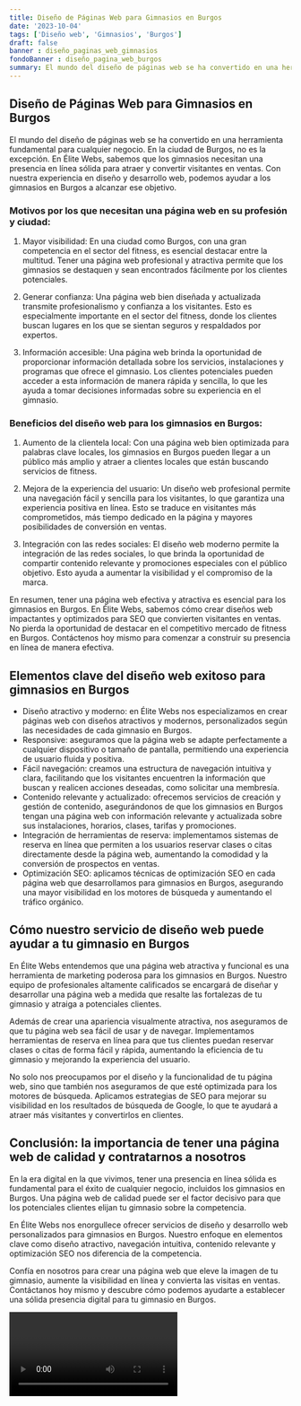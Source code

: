 ```yaml
---
title: Diseño de Páginas Web para Gimnasios en Burgos
date: '2023-10-04'
tags: ['Diseño web', 'Gimnasios', 'Burgos']
draft: false
banner : diseño_paginas_web_gimnasios
fondoBanner : diseño_pagina_web_burgos
summary: El mundo del diseño de páginas web se ha convertido en una herramienta fundamental para cualquier negocio. En la ciudad de Burgos, no es la excepción. En Élite Webs, sabemos que los gimnasios necesitan una presencia en línea sólida para atraer y convertir visitantes en ventas. Con nuestra experiencia en diseño y desarrollo web, podemos ayudar a los gimnasios en Burgos a alcanzar ese objetivo.
---
```


## Diseño de Páginas Web para Gimnasios en Burgos

El mundo del diseño de páginas web se ha convertido en una herramienta fundamental para cualquier negocio. En la ciudad de Burgos, no es la excepción. En Élite Webs, sabemos que los gimnasios necesitan una presencia en línea sólida para atraer y convertir visitantes en ventas. Con nuestra experiencia en diseño y desarrollo web, podemos ayudar a los gimnasios en Burgos a alcanzar ese objetivo.

### Motivos por los que necesitan una página web en su profesión y ciudad:

1. Mayor visibilidad: En una ciudad como Burgos, con una gran competencia en el sector del fitness, es esencial destacar entre la multitud. Tener una página web profesional y atractiva permite que los gimnasios se destaquen y sean encontrados fácilmente por los clientes potenciales.

2. Generar confianza: Una página web bien diseñada y actualizada transmite profesionalismo y confianza a los visitantes. Esto es especialmente importante en el sector del fitness, donde los clientes buscan lugares en los que se sientan seguros y respaldados por expertos.

3. Información accesible: Una página web brinda la oportunidad de proporcionar información detallada sobre los servicios, instalaciones y programas que ofrece el gimnasio. Los clientes potenciales pueden acceder a esta información de manera rápida y sencilla, lo que les ayuda a tomar decisiones informadas sobre su experiencia en el gimnasio.

### Beneficios del diseño web para los gimnasios en Burgos:

1. Aumento de la clientela local: Con una página web bien optimizada para palabras clave locales, los gimnasios en Burgos pueden llegar a un público más amplio y atraer a clientes locales que están buscando servicios de fitness.

2. Mejora de la experiencia del usuario: Un diseño web profesional permite una navegación fácil y sencilla para los visitantes, lo que garantiza una experiencia positiva en línea. Esto se traduce en visitantes más comprometidos, más tiempo dedicado en la página y mayores posibilidades de conversión en ventas.

3. Integración con las redes sociales: El diseño web moderno permite la integración de las redes sociales, lo que brinda la oportunidad de compartir contenido relevante y promociones especiales con el público objetivo. Esto ayuda a aumentar la visibilidad y el compromiso de la marca.

En resumen, tener una página web efectiva y atractiva es esencial para los gimnasios en Burgos. En Élite Webs, sabemos cómo crear diseños web impactantes y optimizados para SEO que convierten visitantes en ventas. No pierda la oportunidad de destacar en el competitivo mercado de fitness en Burgos. Contáctenos hoy mismo para comenzar a construir su presencia en línea de manera efectiva.

<GifSeo />

<Cta />

## Elementos clave del diseño web exitoso para gimnasios en Burgos
- Diseño atractivo y moderno: en Élite Webs nos especializamos en crear páginas web con diseños atractivos y modernos, personalizados según las necesidades de cada gimnasio en Burgos.
- Responsive: aseguramos que la página web se adapte perfectamente a cualquier dispositivo o tamaño de pantalla, permitiendo una experiencia de usuario fluida y positiva.
- Fácil navegación: creamos una estructura de navegación intuitiva y clara, facilitando que los visitantes encuentren la información que buscan y realicen acciones deseadas, como solicitar una membresía.
- Contenido relevante y actualizado: ofrecemos servicios de creación y gestión de contenido, asegurándonos de que los gimnasios en Burgos tengan una página web con información relevante y actualizada sobre sus instalaciones, horarios, clases, tarifas y promociones.
- Integración de herramientas de reserva: implementamos sistemas de reserva en línea que permiten a los usuarios reservar clases o citas directamente desde la página web, aumentando la comodidad y la conversión de prospectos en ventas.
- Optimización SEO: aplicamos técnicas de optimización SEO en cada página web que desarrollamos para gimnasios en Burgos, asegurando una mayor visibilidad en los motores de búsqueda y aumentando el tráfico orgánico.

## Cómo nuestro servicio de diseño web puede ayudar a tu gimnasio en Burgos
En Élite Webs entendemos que una página web atractiva y funcional es una herramienta de marketing poderosa para los gimnasios en Burgos. Nuestro equipo de profesionales altamente calificados se encargará de diseñar y desarrollar una página web a medida que resalte las fortalezas de tu gimnasio y atraiga a potenciales clientes.

Además de crear una apariencia visualmente atractiva, nos aseguramos de que tu página web sea fácil de usar y de navegar. Implementamos herramientas de reserva en línea para que tus clientes puedan reservar clases o citas de forma fácil y rápida, aumentando la eficiencia de tu gimnasio y mejorando la experiencia del usuario.

No solo nos preocupamos por el diseño y la funcionalidad de tu página web, sino que también nos aseguramos de que esté optimizada para los motores de búsqueda. Aplicamos estrategias de SEO para mejorar su visibilidad en los resultados de búsqueda de Google, lo que te ayudará a atraer más visitantes y convertirlos en clientes.

## Conclusión: la importancia de tener una página web de calidad y contratarnos a nosotros
En la era digital en la que vivimos, tener una presencia en línea sólida es fundamental para el éxito de cualquier negocio, incluidos los gimnasios en Burgos. Una página web de calidad puede ser el factor decisivo para que los potenciales clientes elijan tu gimnasio sobre la competencia.

En Élite Webs nos enorgullece ofrecer servicios de diseño y desarrollo web personalizados para gimnasios en Burgos. Nuestro enfoque en elementos clave como diseño atractivo, navegación intuitiva, contenido relevante y optimización SEO nos diferencia de la competencia.

Confía en nosotros para crear una página web que eleve la imagen de tu gimnasio, aumente la visibilidad en línea y convierta las visitas en ventas. Contáctanos hoy mismo y descubre cómo podemos ayudarte a establecer una sólida presencia digital para tu gimnasio en Burgos.

<Video />

<CtaBot job='Gimnasios' city='Burgos'/>

<Gmaps query='Burgos+españa+maps' />